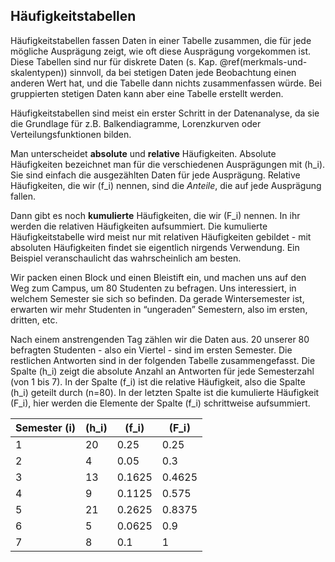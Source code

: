 ## Häufigkeitstabellen {#sec-haeufigkeitstabellen}

Häufigkeitstabellen fassen Daten in einer Tabelle zusammen, die für jede mögliche Ausprägung zeigt, wie oft diese Ausprägung vorgekommen ist. Diese Tabellen sind nur für diskrete Daten (s. Kap. \@ref(merkmals-und-skalentypen)) sinnvoll, da bei stetigen Daten jede Beobachtung einen anderen Wert hat, und die Tabelle dann nichts zusammenfassen würde. Bei gruppierten stetigen Daten kann aber eine Tabelle erstellt werden.

Häufigkeitstabellen sind meist ein erster Schritt in der Datenanalyse, da sie die Grundlage für z.B. Balkendiagramme, Lorenzkurven oder Verteilungsfunktionen bilden.

Man unterscheidet **absolute** und **relative** Häufigkeiten. Absolute Häufigkeiten bezeichnet man für die verschiedenen Ausprägungen mit \(h_i\). Sie sind einfach die ausgezählten Daten für jede Ausprägung. Relative Häufigkeiten, die wir \(f_i\) nennen, sind die *Anteile*, die auf jede Ausprägung fallen.

Dann gibt es noch **kumulierte** Häufigkeiten, die wir \(F_i\) nennen. In ihr werden die relativen Häufigkeiten aufsummiert. Die kumulierte Häufigkeitstabelle wird meist nur mit relativen Häufigkeiten gebildet - mit absoluten Häufigkeiten findet sie eigentlich nirgends Verwendung. Ein Beispiel veranschaulicht das wahrscheinlich am besten.

Wir packen einen Block und einen Bleistift ein, und machen uns auf den Weg zum Campus, um 80 Studenten zu befragen. Uns interessiert, in welchem Semester sie sich so befinden. Da gerade Wintersemester ist, erwarten wir mehr Studenten in "ungeraden" Semestern, also im ersten, dritten, etc.

Nach einem anstrengenden Tag zählen wir die Daten aus. 20 unserer 80 befragten Studenten - also ein Viertel - sind im ersten Semester. Die restlichen Antworten sind in der folgenden Tabelle zusammengefasst. Die Spalte \(h_i\) zeigt die absolute Anzahl an Antworten für jede Semesterzahl (von 1 bis 7). In der Spalte \(f_i\) ist die relative Häufigkeit, also die Spalte \(h_i\) geteilt durch \(n=80\). In der letzten Spalte ist die kumulierte Häufigkeit \(F_i\), hier werden die Elemente der Spalte \(f_i\) schrittweise aufsummiert.

| Semester \(i\) | \(h_i\) | \(f_i\) | \(F_i\) |
| -------------- | ------- | ------- | ------- |
| 1              | 20      | 0.25    | 0.25    |
| 2              | 4       | 0.05    | 0.3     |
| 3              | 13      | 0.1625  | 0.4625  |
| 4              | 9       | 0.1125  | 0.575   |
| 5              | 21      | 0.2625  | 0.8375  |
| 6              | 5       | 0.0625  | 0.9     |
| 7              | 8       | 0.1     | 1       |
